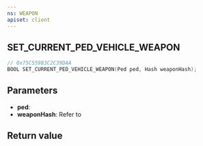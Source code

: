 ```yaml
---
ns: WEAPON
apiset: client
---
```

## SET_CURRENT_PED_VEHICLE_WEAPON

```c
// 0x75C55983C2C39DAA
BOOL SET_CURRENT_PED_VEHICLE_WEAPON(Ped ped, Hash weaponHash);
```


## Parameters
* **ped**:
* **weaponHash**: Refer to <EmbeddedEnum type="eWeaponHash" />

## Return value
